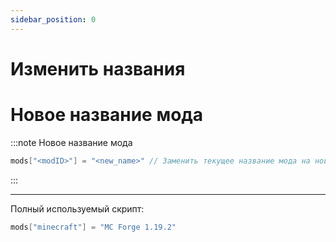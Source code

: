 ```yaml
---
sidebar_position: 0
---
```


# Изменить названия

# Новое название мода

:::note Новое название мода
```kts
mods["<modID>"] = "<new_name>" // Заменить текущее название мода на новое
```
:::

---

Полный используемый скрипт:
```kts
mods["minecraft"] = "MC Forge 1.19.2"
```